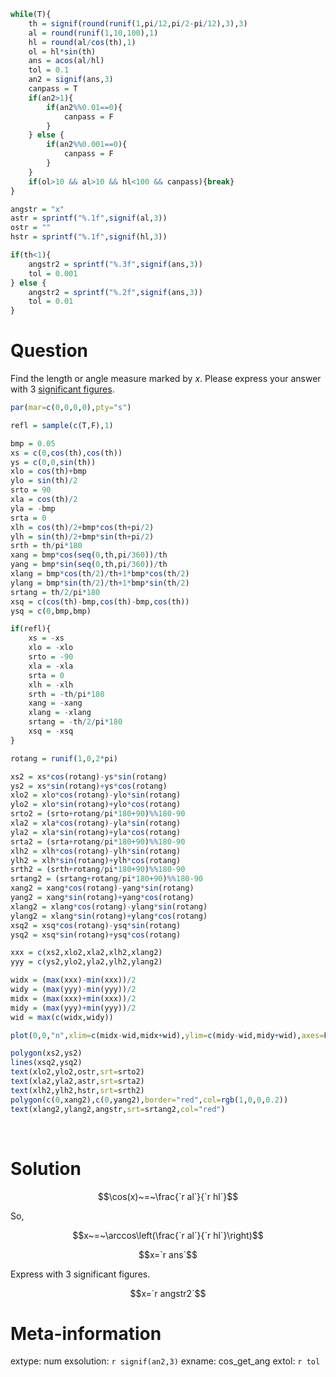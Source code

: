 ```r
while(T){
    th = signif(round(runif(1,pi/12,pi/2-pi/12),3),3)
    al = round(runif(1,10,100),1)
    hl = round(al/cos(th),1)
    ol = hl*sin(th)
    ans = acos(al/hl)
    tol = 0.1
    an2 = signif(ans,3)
    canpass = T
    if(an2>1){
        if(an2%%0.01==0){
            canpass = F
        }
    } else {
        if(an2%%0.001==0){
            canpass = F
        }
    }
    if(ol>10 && al>10 && hl<100 && canpass){break}
}

angstr = "x"
astr = sprintf("%.1f",signif(al,3))
ostr = ""
hstr = sprintf("%.1f",signif(hl,3))

if(th<1){
    angstr2 = sprintf("%.3f",signif(ans,3))
    tol = 0.001
} else {
    angstr2 = sprintf("%.2f",signif(ans,3))
    tol = 0.01
}

```

Question
========

Find the length or angle measure marked by $x$. Please express your answer with 3 [significant figures](https://en.wikipedia.org/wiki/Significant_figures).

```r
par(mar=c(0,0,0,0),pty="s")

refl = sample(c(T,F),1)

bmp = 0.05
xs = c(0,cos(th),cos(th))
ys = c(0,0,sin(th))
xlo = cos(th)+bmp
ylo = sin(th)/2
srto = 90
xla = cos(th)/2
yla = -bmp
srta = 0
xlh = cos(th)/2+bmp*cos(th+pi/2)
ylh = sin(th)/2+bmp*sin(th+pi/2)
srth = th/pi*180
xang = bmp*cos(seq(0,th,pi/360))/th
yang = bmp*sin(seq(0,th,pi/360))/th
xlang = bmp*cos(th/2)/th+1*bmp*cos(th/2)
ylang = bmp*sin(th/2)/th+1*bmp*sin(th/2)
srtang = th/2/pi*180
xsq = c(cos(th)-bmp,cos(th)-bmp,cos(th))
ysq = c(0,bmp,bmp)

if(refl){
    xs = -xs
    xlo = -xlo
    srto = -90
    xla = -xla
    srta = 0
    xlh = -xlh
    srth = -th/pi*180
    xang = -xang
    xlang = -xlang
    srtang = -th/2/pi*180
    xsq = -xsq
}

rotang = runif(1,0,2*pi)

xs2 = xs*cos(rotang)-ys*sin(rotang)
ys2 = xs*sin(rotang)+ys*cos(rotang)
xlo2 = xlo*cos(rotang)-ylo*sin(rotang)
ylo2 = xlo*sin(rotang)+ylo*cos(rotang)
srto2 = (srto+rotang/pi*180+90)%%180-90
xla2 = xla*cos(rotang)-yla*sin(rotang)
yla2 = xla*sin(rotang)+yla*cos(rotang)
srta2 = (srta+rotang/pi*180+90)%%180-90
xlh2 = xlh*cos(rotang)-ylh*sin(rotang)
ylh2 = xlh*sin(rotang)+ylh*cos(rotang)
srth2 = (srth+rotang/pi*180+90)%%180-90
srtang2 = (srtang+rotang/pi*180+90)%%180-90
xang2 = xang*cos(rotang)-yang*sin(rotang)
yang2 = xang*sin(rotang)+yang*cos(rotang)
xlang2 = xlang*cos(rotang)-ylang*sin(rotang)
ylang2 = xlang*sin(rotang)+ylang*cos(rotang)
xsq2 = xsq*cos(rotang)-ysq*sin(rotang)
ysq2 = xsq*sin(rotang)+ysq*cos(rotang)

xxx = c(xs2,xlo2,xla2,xlh2,xlang2)
yyy = c(ys2,ylo2,yla2,ylh2,ylang2)

widx = (max(xxx)-min(xxx))/2
widy = (max(yyy)-min(yyy))/2
midx = (max(xxx)+min(xxx))/2
midy = (max(yyy)+min(yyy))/2
wid = max(c(widx,widy))

plot(0,0,"n",xlim=c(midx-wid,midx+wid),ylim=c(midy-wid,midy+wid),axes=F,ann=F)

polygon(xs2,ys2)
lines(xsq2,ysq2)
text(xlo2,ylo2,ostr,srt=srto2)
text(xla2,yla2,astr,srt=srta2)
text(xlh2,ylh2,hstr,srt=srth2)
polygon(c(0,xang2),c(0,yang2),border="red",col=rgb(1,0,0,0.2))
text(xlang2,ylang2,angstr,srt=srtang2,col="red")

```
\


Solution
========

$$\cos(x)~=~\frac{`r al`}{`r hl`}$$

So,


$$x~=~\arccos\left(\frac{`r al`}{`r hl`}\right)$$

$$x=`r ans`$$

Express with 3 significant figures.


$$x=`r angstr2`$$


Meta-information
============
extype: num
exsolution: `r signif(an2,3)`
exname: cos_get_ang
extol: `r tol`